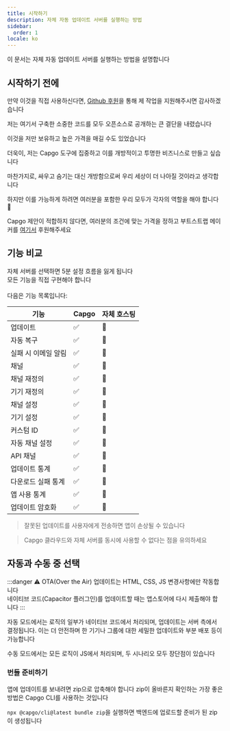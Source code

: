 ```yaml
---
title: 시작하기
description: 자체 자동 업데이트 서버를 실행하는 방법
sidebar:
  order: 1
locale: ko
---
```



이 문서는 자체 자동 업데이트 서버를 실행하는 방법을 설명합니다

## 시작하기 전에

만약 이것을 직접 사용하신다면, [Github 후원](https://githubcom/sponsors/riderx/)을 통해 제 작업을 지원해주시면 감사하겠습니다

저는 여기서 구축한 소중한 코드를 모두 오픈소스로 공개하는 큰 결단을 내렸습니다

이것을 저만 보유하고 높은 가격을 매길 수도 있었습니다

더욱이, 저는 Capgo 도구에 집중하고 이를 개방적이고 투명한 비즈니스로 만들고 싶습니다

마찬가지로, 싸우고 숨기는 대신 개방함으로써 우리 세상이 더 나아질 것이라고 생각합니다

하지만 이를 가능하게 하려면 여러분을 포함한 우리 모두가 각자의 역할을 해야 합니다 🥹

Capgo 제안이 적합하지 않다면, 여러분의 조건에 맞는 가격을 정하고 부트스트랩 메이커를 [여기서](https://githubcom/sponsors/riderx/) 후원해주세요

## 기능 비교

자체 서버를 선택하면 5분 설정 흐름을 잃게 됩니다\
모든 기능을 직접 구현해야 합니다\
\
다음은 기능 목록입니다:

| 기능 | Capgo | 자체 호스팅 |
| ------------------------ | ----- | ----------- |
| 업데이트 | ✅ | 🚧 |
| 자동 복구 | ✅ | 🚧 |
| 실패 시 이메일 알림 | ✅ | 🚧 |
| 채널 | ✅ | 🚧 |
| 채널 재정의 | ✅ | 🚧 |
| 기기 재정의 | ✅ | 🚧 |
| 채널 설정 | ✅ | 🚧 |
| 기기 설정 | ✅ | 🚧 |
| 커스텀 ID | ✅ | 🚧 |
| 자동 채널 설정 | ✅ | 🚧 |
| API 채널 | ✅ | 🚧 |
| 업데이트 통계 | ✅ | 🚧 |
| 다운로드 실패 통계 | ✅ | 🚧 |
| 앱 사용 통계 | ✅ | 🚧 |
| 업데이트 암호화 | ✅ | 🚧 |

> 잘못된 업데이트를 사용자에게 전송하면 앱이 손상될 수 있습니다

> Capgo 클라우드와 자체 서버를 동시에 사용할 수 없다는 점을 유의하세요

## 자동과 수동 중 선택

:::danger
⚠️ OTA(Over the Air) 업데이트는 HTML, CSS, JS 변경사항에만 작동합니다\
네이티브 코드(Capacitor 플러그인)를 업데이트할 때는 앱스토어에 다시 제출해야 합니다
:::

자동 모드에서는 로직의 일부가 네이티브 코드에서 처리되며, 업데이트는 서버 측에서 결정됩니다. 이는 더 안전하며 한 기기나 그룹에 대한 세밀한 업데이트와 부분 배포 등이 가능합니다

수동 모드에서는 모든 로직이 JS에서 처리되며, 두 시나리오 모두 장단점이 있습니다

### 번들 준비하기

앱에 업데이트를 보내려면 zip으로 압축해야 합니다
zip이 올바른지 확인하는 가장 좋은 방법은 Capgo CLI를 사용하는 것입니다

`npx @capgo/cli@latest bundle zip`을 실행하면 백엔드에 업로드할 준비가 된 zip이 생성됩니다

<LinkCard
	title="자동 업데이트"
	href="/docs/self-hosted/auto-update/"
/>

<LinkCard
	title="수동"
	href="/docs/self-hosted/manual/"
/>